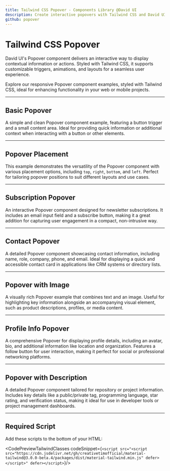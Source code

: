 ```yaml
---
title: Tailwind CSS Popover - Components Library @David UI
description: Create interactive popovers with Tailwind CSS and David UI. Enhance your UI with customizable and responsive popover components.
github: popover
---
```


<InfoBadge />

# Tailwind CSS Popover 

David UI's Popover component delivers an interactive way to display contextual information or actions. Styled with Tailwind CSS, it supports customizable triggers, animations, and layouts for a seamless user experience.

Explore our responsive Popover component examples, styled with Tailwind CSS, ideal for enhancing functionality in your web or mobile projects.

---

## Basic Popover

A simple and clean Popover component example, featuring a button trigger and a small content area. Ideal for providing quick information or additional context when interacting with a button or other elements.

<PreviewWithCode relativePath="popover/popover-demo.tsx" language="html" />

---


## Popover Placement

This example demonstrates the versatility of the Popover component with various placement options, including `top`, `right`, `bottom`, and `left`. Perfect for tailoring popover positions to suit different layouts and use cases.


<PreviewWithCode relativePath="popover/popover-placement.tsx" language="html" />

---

## Subscription Popover

An interactive Popover component designed for newsletter subscriptions. It includes an email input field and a subscribe button, making it a great addition for capturing user engagement in a compact, non-intrusive way.

<PreviewWithCode relativePath="popover/subscription-popover.tsx" language="html" />

---

## Contact Popover

A detailed Popover component showcasing contact information, including name, role, company, phone, and email. Ideal for displaying a quick and accessible contact card in applications like CRM systems or directory lists.

<PreviewWithCode relativePath="popover/contact-popover.tsx" language="html" />

---

## Popover with Image

A visually rich Popover example that combines text and an image. Useful for highlighting key information alongside an accompanying visual element, such as product descriptions, profiles, or media content.

<PreviewWithCode relativePath="popover/popover-with-image.tsx" language="html" />

---

## Profile Info Popover

A comprehensive Popover for displaying profile details, including an avatar, bio, and additional information like location and organization. Features a follow button for user interaction, making it perfect for social or professional networking platforms.

<PreviewWithCode relativePath="popover/profile-info-popover.tsx" language="html" />

---

## Popover with Description

A detailed Popover component tailored for repository or project information. Includes key details like a public/private tag, programming language, star rating, and verification status, making it ideal for use in developer tools or project management dashboards.

<PreviewWithCode relativePath="popover/popover-with-description.tsx" language="html" />

---

## Required Script
Add these scripts to the bottom of your HTML:

<CodePreviewTailwindClasses codeSnippet={`<script src="<script src="https://cdn.jsdelivr.net/gh/creativetimofficial/material-tailwind@3.0.0-beta.4/packages/dist/material-tailwind.min.js" defer></script>" defer></script>`}/>
